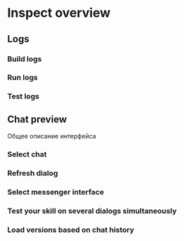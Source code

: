 # Inspect overview

## Logs

### Build logs

### Run logs

### Test logs

## Chat preview

Общее описание интерфейса

### Select chat

### Refresh dialog

### Select messenger interface

### Test your skill on several dialogs simultaneously

### Load versions based on chat history
